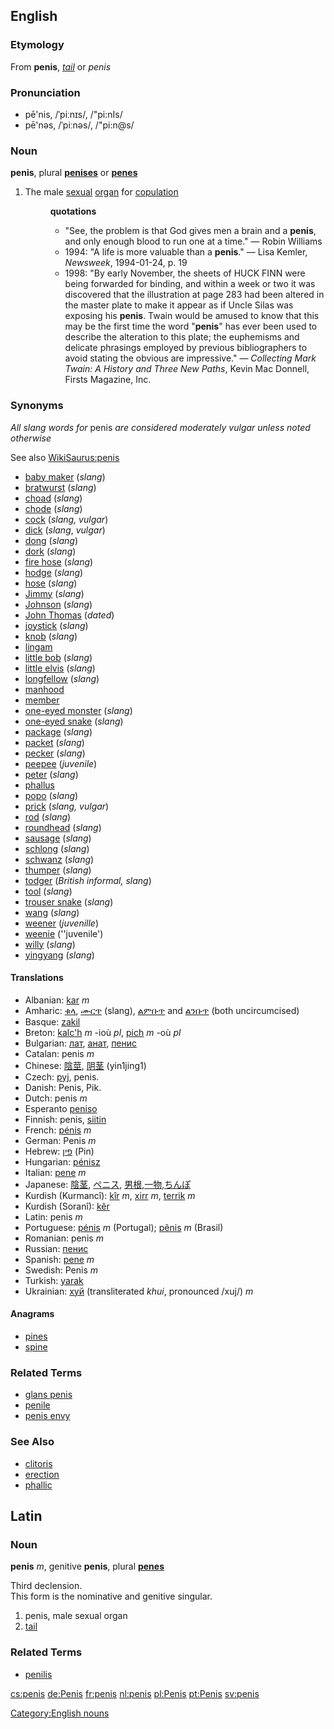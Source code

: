 ==English==
{{wikipedia}}
===Etymology===
From {{L.}} '''penis''', ''[[tail]]'' or ''penis''

===Pronunciation===
*pē'nis, /ˈpiːnɪs/, /"pi:nIs/
*pē'nəs, /ˈpiːnəs/, /"pi:n@s/

===Noun===
[[Category:English nouns]]
'''penis''', plural '''[[penises]]''' or '''[[penes]]'''

# The male [[sexual]] [[organ]] for [[copulation]]
#:'''quotations'''
#:*"See, the problem is that God gives men a brain and a '''penis''', and only enough blood to run one at a time." &mdash; Robin Williams
#:*1994: "A life is more valuable than a '''penis'''." &mdash; Lisa Kemler, ''Newsweek'', 1994-01-24, p. 19
#:*1998: "By early November, the sheets of HUCK FINN were being forwarded for binding, and within a week or two it was discovered that the illustration at page 283 had been altered in the master plate to make it appear as if Uncle Silas was exposing his '''penis'''. Twain would be amused to know that this may be the first time the word "'''penis'''" has ever been used to describe the alteration to this plate; the euphemisms and delicate phrasings employed by previous bibliographers to avoid stating the obvious are impressive." &mdash; ''Collecting Mark Twain: A History and Three New Paths'', Kevin Mac Donnell, Firsts Magazine, Inc.

===Synonyms===
''All slang words for'' penis ''are considered moderately vulgar unless noted otherwise''

See also [[WikiSaurus:penis]]
*[[baby maker]] (''slang'')
*[[bratwurst]] (''slang'')
*[[choad]] (''slang'')
*[[chode]]  (''slang'')
*[[cock]] (''slang, vulgar'')
*[[dick]] (''slang'', ''vulgar'')
*[[dong]] (''slang'')
*[[dork]] (''slang'')
*[[fire hose]] (''slang'')
*[[hodge]] (''slang'')
*[[hose]] (''slang'')
*[[Jimmy]] (''slang'')
*[[Johnson]] (''slang'')
*[[John Thomas]] (''dated'') <!-- Or is it still used outside Lady Chatterley's Lover? -->
*[[joystick]] (''slang'')
*[[knob]] (''slang'')
*[[lingam]]
*[[little bob]] (''slang'')
*[[little elvis]] (''slang'')
*[[longfellow]] (''slang'')
*[[manhood]]
*[[member]]
*[[one-eyed monster]] (''slang'')
*[[one-eyed snake]] (''slang'')
*[[package]] (''slang'')
*[[packet]] (''slang'')
*[[pecker]] (''slang'')
*[[peepee]] (''juvenile'')
*[[peter]] (''slang'')
*[[phallus]]
*[[popo]] (''slang'')
*[[prick]] (''slang, vulgar'')
*[[rod]] (''slang'')
*[[roundhead]] (''slang'')
*[[sausage]] (''slang'')
*[[schlong]] (''slang'')
*[[schwanz]] (''slang'')
*[[thumper]] (''slang'')
*[[todger]] (''British informal, slang'')
*[[tool]] (''slang'')
*[[trouser snake]] (''slang'')
*[[wang]] (''slang'')
*[[weener]] (''juvenille'')
*[[weenie]] (''juvenile')
*[[willy]] (''slang'')
*[[yingyang]] (''slang'')

==== Translations ====
*Albanian: [[kar]] ''m''
*Amharic: [[ቁላ]], [[ሙርጥ]] (slang), [[ልምቡጥ]] and [[ልንቡጥ]] (both uncircumcised)
*Basque: [[zakil]]
*Breton: [[kalc'h]] ''m'' -ioù ''pl'', [[pich]] ''m'' -où ''pl''
*Bulgarian: [[лат]], [[анат]], [[пенис]]
*Catalan: penis ''m''
*Chinese: [[陰莖]], [[阴茎]] (yin1jing1)
*Czech: [[pyj]], penis.
*Danish: Penis, Pik.
*Dutch: penis ''m''
*Esperanto [[peniso]]
*Finnish: penis, [[siitin]]
*French: [[pénis]] ''m''
*German: Penis ''m''
*Hebrew: [[פין]] (Pin)
*Hungarian: [[pénisz]]
*Italian: [[pene]] ''m''
*Japanese: [[陰茎]], [[ペニス]], [[男根]],[[一物]],[[ちんぽ]]
*Kurdish (Kurmancî): [[kîr]] ''m'', [[xirr]] ''m'', [[terrik]] ''m''
*Kurdish (Soranî): [[kêr]]
*Latin: penis ''m''
*Portuguese: [[pénis]] ''m'' (Portugal); [[pênis]] ''m'' (Brasil)
*Romanian: penis ''m''
*Russian: [[пенис]]
*Spanish: [[pene]] ''m''
*Swedish: Penis ''m''
*Turkish: [[yarak]]
*Ukrainian: [[хуй]] (transliterated ''khui'', pronounced /xuj/) ''m''

====Anagrams====
*[[pines]]
*[[spine]]

=== Related Terms ===
*[[glans penis]]
*[[penile]]
*[[penis envy]]

===See Also===
*[[clitoris]]
*[[erection]]
*[[phallic]]

==Latin==

===Noun===
'''penis''' ''m'', genitive '''penis''', plural '''[[penes]]'''

Third declension.<br>
This form is the nominative and genitive singular.

# penis, male sexual organ
# [[tail]]

===Related Terms===
*[[penilis]]

[[cs:penis]]
[[de:Penis]]
[[fr:penis]]
[[nl:penis]]
[[pl:Penis]]
[[pt:Penis]]
[[sv:penis]]